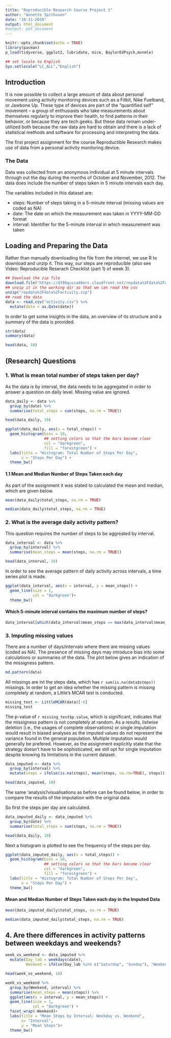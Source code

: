 ---
title: "Reproducible Research Course Project 1"
author: "Annette Spithoven"
date: "10-11-2019"
output: html_document
#output: pdf_document
---

```{r setup, include=FALSE}
knitr::opts_chunk$set(echo = TRUE)
library(pacman)
p_load(tidyverse, ggplot2, lubridate, mice, BaylorEdPsych,mvnmle)

## set locale to English
Sys.setlocale("LC_ALL","English")
```

## Introduction
It is now possible to collect a large amount of data about personal movement using activity monitoring devices such as a Fitbit, Nike Fuelband, or Jawbone Up. These type of devices are part of the “quantified self” movement – a group of enthusiasts who take measurements about themselves regularly to improve their health, to find patterns in their behavior, or because they are tech geeks. But these data remain under-utilized both because the raw data are hard to obtain and there is a lack of statistical methods and software for processing and interpreting the data.

The first project assignment for the course Reproductible Research makes use of data from a personal activity monitoring device. 

### The Data
Data was collected from an anonymous individual at 5 minute intervals through out the day during the months of October and November, 2012. The data does include the number of steps taken in 5 minute intervals each day.

The variables included in this dataset are:

* steps: Number of steps taking in a 5-minute interval (missing values are coded as NA)
* date: The date on which the measurement was taken in YYYY-MM-DD format
* interval: Identifier for the 5-minute interval in which measurement was taken

## Loading and Preparing the Data

Rather than manually downloading the file from the internet, we use R to download and unzip it. This way, our steps are reproducible (also see Video: Reproducible Reserach Checklist (part 1) of week 3). 

```{r loading the data}
## Download the zip file
download.file("https://d396qusza40orc.cloudfront.net/repdata%2Fdata%2Factivity.zip", "repdata%2Fdata%2Factivity.zip")
## unzip it in the working dir so that we can read the csv
unzip("repdata%2Fdata%2Factivity.zip")
## read the data
data <- read.csv("activity.csv") %>% 
  mutate(date = as.Date(date))
```
In order to get some insights in the data, an overview of its structure and a summary of the data is provided. 

```{r} 
str(data)
summary(data)
```
```{r} 
head(data, 10)
```

## (Research) Questions

### 1. What is mean total number of steps taken per day?
As the data is by interval, the data needs to be aggregated in order to answer a question on daily level. Missing value are ignored.

```{r} 
data_daily <- data %>% 
  group_by(date) %>% 
  summarise(total_steps = sum(steps, na.rm = TRUE))

head(data_daily, 10)
```

```{r} 
ggplot(data_daily, aes(x = total_steps)) +
  geom_histogram(bins = 10, 
                 ## setting colors so that the bars become clear
                 col = "darkgreen", 
                 fill = "forestgreen") +
  labs(title = "Histogram: Total Number of Steps Per Day",
       x = "Steps Per Day") +
  theme_bw()
```

#### 1.1 Mean and Median Number of Steps Taken each day

As part of the assignment it was stated to calculated the mean and median, which are given below. 

```{r} 
mean(data_daily$total_steps, na.rm = TRUE)
```

```{r} 
median(data_daily$total_steps, na.rm = TRUE)
```


### 2. What is the average daily activity pattern?

This question requires the number of steps to be aggreated by interval. 

```{r} 
data_interval <- data %>% 
  group_by(interval) %>% 
  summarise(mean_steps = mean(steps, na.rm = TRUE))

head(data_interval, 10)
```

In order to see the average pattern of daily activity across intervals, a time series plot is made. 

```{r} 
ggplot(data_interval, aes(x = interval, y = mean_steps)) +
  geom_line(size = 1,
            col = "darkgreen")+
  theme_bw()
```

#### Which 5-minute interval contains the maximum number of steps?

```{r} 
data_interval[which(data_interval$mean_steps == max(data_interval$mean_steps, na.rm = TRUE)), 1]
```

### 3. Imputing missing values

There are a number of days/intervals where there are missing values (coded as NA). The presence of missing days may introduce bias into some calculations or summaries of the data. The plot below gives an indication of the missigness pattern. 

```{r} 
md.pattern(data)
```

All missings are int the steps data, which has `r sum(is.na(data$steps))` missings. In order to get an idea whether the missing pattern is missing completely at random, a Little's MCAR test is conducted. 

```{r} 
missing_test <- LittleMCAR(data)[-6]
missing_test
```

The p-value of `r missing_test$p.value`, which is significant, indicates that the missigness pattern is not completely at random. As a results, listwise deletion (i.e., the usages of complete observations) or single imputation would result in biased analyses as the imputed values do not represent the variance found in the general population. Multiple imputation would generally be prefered. However, as the assignment explicitly state  that the strategy doesn't have to be sophisticated, we still opt for single imputation despite knowing its limitations in the current dataset.


```{r} 

data_imputed <- data %>% 
  group_by(interval) %>% 
  mutate(steps = ifelse(is.na(steps), mean(steps, na.rm=TRUE), steps))

head(data_imputed, 10)

```

The same 'analysis'/visualisations as before can be found below, in order to compare the results of the imputation with the original data. 

So first the steps per day are calculated. 

```{r} 
data_imputed_daily <- data_imputed %>% 
  group_by(date) %>% 
  summarise(total_steps = sum(steps, na.rm = TRUE))

head(data_daily, 10)
```
Next a histogram is plotted to see the frequency of the steps per day.
```{r} 
ggplot(data_imputed_daily, aes(x = total_steps)) +
  geom_histogram(bins = 10, 
                 ## setting colors so that the bars become clear
                 col = "darkgreen", 
                 fill = "forestgreen") +
  labs(title = "Histogram: Total Number of Steps Per Day",
       x = "Steps Per Day") +
  theme_bw()
```

#### Mean and Median Number of Steps Taken each day in the Imputed Data

```{r} 
mean(data_imputed_daily$total_steps, na.rm = TRUE)
```

```{r} 
median(data_imputed_daily$total_steps, na.rm = TRUE)
```

## 4. Are there differences in activity patterns between weekdays and weekends?

```{r} 
week_vs_weekend <- data_imputed %>% 
  mutate(Day_lab = weekdays(date),
         Weekend = ifelse(Day_lab %in% c("Saturday", "Sunday"), "Weekend", "Weekday"))

head(week_vs_weekend, 10)
```

```{r} 
week_vs_weekend %>% 
  group_by(Weekend, interval) %>% 
  summarise(mean_steps = mean(steps)) %>% 
  ggplot(aes(x = interval, y = mean_steps)) + 
  geom_line(size = 1, 
            col = "darkgreen") +
  facet_wrap(~Weekend)+
  labs(title = "Mean Steps by Interval: Weekday vs. Weekend", 
       x= "Interval", 
       y = "Mean Steps")+
  theme_bw()
```


